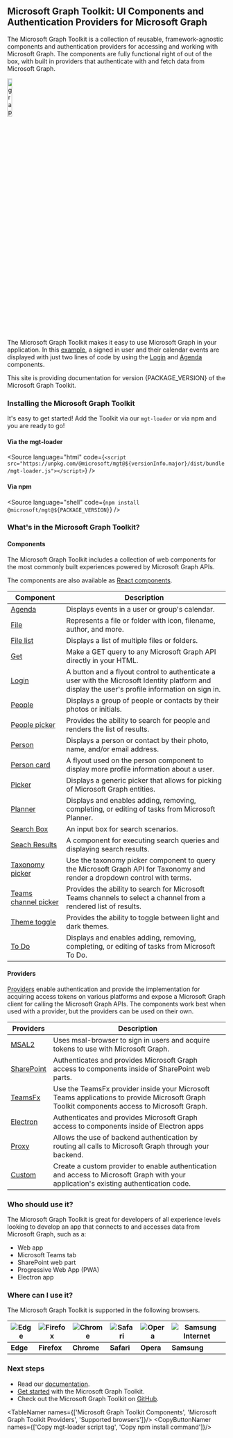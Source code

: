 
<Meta title="Overview" />

## Microsoft Graph Toolkit: UI Components and Authentication Providers for Microsoft Graph

The Microsoft Graph Toolkit is a collection of reusable, framework-agnostic components and authentication providers for accessing and working with Microsoft Graph. The components are fully functional right of out of the box, with built in providers that authenticate with and fetch data from Microsoft Graph.

<img src="graff.png" className="docs-img-centered" alt="graph logo" width="15%"/>

The Microsoft Graph Toolkit makes it easy to use Microsoft Graph in your application. In this [example](?path=/story/samples-general--login-to-show-agenda), a signed in user and their calendar events are displayed with just two lines of code by using the [Login](?path=/story/components-mgt-login--login) and [Agenda](?path=/story/components-mgt-agenda--simple) components.

<p>This site is providing documentation for version {PACKAGE_VERSION} of the Microsoft Graph Toolkit.</p>

### Installing the Microsoft Graph Toolkit

It's easy to get started! Add the Toolkit via our `mgt-loader` or via npm and you are ready to go!

#### Via the mgt-loader

<Source
 language="html"
 code={`<script src="https://unpkg.com/@microsoft/mgt@${versionInfo.major}/dist/bundle/mgt-loader.js"></script>`}
/>

#### Via npm

<Source
 language="shell"
 code={`npm install @microsoft/mgt@${PACKAGE_VERSION}`}
/>

### What's in the Microsoft Graph Toolkit?

#### Components

The Microsoft Graph Toolkit includes a collection of web components for the most commonly built experiences powered by Microsoft Graph APIs.

The components are also available as [React components](https://learn.microsoft.com/graph/toolkit/get-started/mgt-react).

| Component                                                                                      | Description                                                                                                                                      |
| ---------------------------------------------------------------------------------------------- | ------------------------------------------------------------------------------------------------------------------------------------------------ |
| [Agenda](?path=/story/components-mgt-agenda--simple)                                           | Displays events in a user or group's calendar.                                                                                                   |
| [File](?path=/story/components-mgt-file--file)                                                 | Represents a file or folder with icon, filename, author, and more.                                                                               |
| [File list](?path=/story/components-mgt-file-list--file-list)                                  | Displays a list of multiple files or folders.                                                                                                    |
| [Get](?path=/story/components-mgt-get--get-email)                                              | Make a GET query to any Microsoft Graph API directly in your HTML.                                                                               |
| [Login](?path=/story/components-mgt-login--login)                                              | A button and a flyout control to authenticate a user with the Microsoft Identity platform and display the user's profile information on sign in. |
| [People](?path=/story/components-mgt-people--people)                                           | Displays a group of people or contacts by their photos or initials.                                                                              |
| [People picker](?path=/story/components-mgt-people-picker--people-picker)                      | Provides the ability to search for people and renders the list of results.                                                                       |
| [Person](?path=/story/components-mgt-person--person)                                           | Displays a person or contact by their photo, name, and/or email address.                                                                         |
| [Person card](?path=/story/components-mgt-person-card--person-card)                            | A flyout used on the person component to display more profile information about a user.                                                          |
| [Picker](?path=/story/components-mgt-picker--picker)                                           | Displays a generic picker that allows for picking of Microsoft Graph entities.                                                                   |
| [Planner](?path=/story/components-mgt-planner--tasks)                                          | Displays and enables adding, removing, completing, or editing of tasks from Microsoft Planner.                                                   |
| [Search Box](?path=/story/preview-mgt-search-box--search-box)                                  | An input box for search scenarios.                                                                                                               |
| [Seach Results](?path=/story/preview-mgt-search-results--search-results)                       | A component for executing search queries and displaying search results.                                                                          |
| [Taxonomy picker](?path=/story/components-mgt-taxonomy-picker--taxonomy-picker)                | Use the taxonomy picker component to query the Microsoft Graph API for Taxonomy and render a dropdown control with terms.                        |
| [Teams channel picker](?path=/story/components-mgt-teams-channel-picker--teams-channel-picker) | Provides the ability to search for Microsoft Teams channels to select a channel from a rendered list of results.                                 |
| [Theme toggle](?path=/story/components-mgt-theme-toggle--user-preference-driven)               | Provides the ability to toggle between light and dark themes.                                                                                    |
| [To Do](?path=/story/components-mgt-todo--todos)                                               | Displays and enables adding, removing, completing, or editing of tasks from Microsoft To Do.                                                     |

#### Providers

[Providers](https://learn.microsoft.com/graph/toolkit/providers/providers) enable authentication and provide the implementation for acquiring access tokens on various platforms and expose a Microsoft Graph client for calling the Microsoft Graph APIs. The components work best when used with a provider, but the providers can be used on their own.

| Providers                                                                    | Description                                                                                                                                |
| ---------------------------------------------------------------------------- | ------------------------------------------------------------------------------------------------------------------------------------------ |
| [MSAL2](https://learn.microsoft.com/graph/toolkit/providers/msal2)           | Uses msal-browser to sign in users and acquire tokens to use with Microsoft Graph.                                                         |
| [SharePoint](https://learn.microsoft.com/graph/toolkit/providers/sharepoint) | Authenticates and provides Microsoft Graph access to components inside of SharePoint web parts.                                            |
| [TeamsFx](https://learn.microsoft.com/graph/toolkit/providers/teamsfx)       | Use the TeamsFx provider inside your Microsoft Teams applications to provide Microsoft Graph Toolkit components access to Microsoft Graph. |
| [Electron](https://learn.microsoft.com/graph/toolkit/providers/electron)     | Authenticates and provides Microsoft Graph access to components inside of Electron apps                                                    |
| [Proxy](https://learn.microsoft.com/graph/toolkit/providers/proxy)           | Allows the use of backend authentication by routing all calls to Microsoft Graph through your backend.                                     |
| [Custom](https://learn.microsoft.com/graph/toolkit/providers/custom)         | Create a custom provider to enable authentication and access to Microsoft Graph with your application's existing authentication code.      |

### Who should use it?

The Microsoft Graph Toolkit is great for developers of all experience levels looking to develop an app that connects to and accesses data from Microsoft Graph, such as a:

- Web app
- Microsoft Teams tab
- SharePoint web part
- Progressive Web App (PWA)
- Electron app

### Where can I use it?

The Microsoft Graph Toolkit is supported in the following browsers.

| ![Edge](https://learn.microsoft.com/graph/toolkit/images/edgeIcon.png) | ![Firefox](https://learn.microsoft.com/graph/toolkit/images/firefoxIcon.png) | ![Chrome](https://learn.microsoft.com/graph/toolkit/images/chromeIcon.png) | ![Safari](https://learn.microsoft.com/graph/toolkit/images/safariIcon.png) | ![Opera](https://learn.microsoft.com/graph/toolkit/images/operaIcon.png) | ![Samsung Internet](https://learn.microsoft.com/graph/toolkit/images/samsungInternetIcon.png) |
| ---------------------------------------------------------------------- | ---------------------------------------------------------------------------- | -------------------------------------------------------------------------- | -------------------------------------------------------------------------- | ------------------------------------------------------------------------ | --------------------------------------------------------------------------------------------- |
| **Edge**                                                               | **Firefox**                                                                  | **Chrome**                                                                 | **Safari**                                                                 | **Opera**                                                                | **Samsung**                                                                                   |

### Next steps

- Read our [documentation](https://aka.ms/mgt/docs).
- [Get started](https://learn.microsoft.com/graph/toolkit/get-started/overview) with the Microsoft Graph Toolkit.
- Check out the Microsoft Graph Toolkit on [GitHub](https://aka.ms/mgt).

<TableNamer names={['Microsoft Graph Toolkit Components', 'Microsoft Graph Toolkit Providers', 'Supported browsers']}/>
<CopyButtonNamer names={['Copy mgt-loader script tag', 'Copy npm install command']}/>

